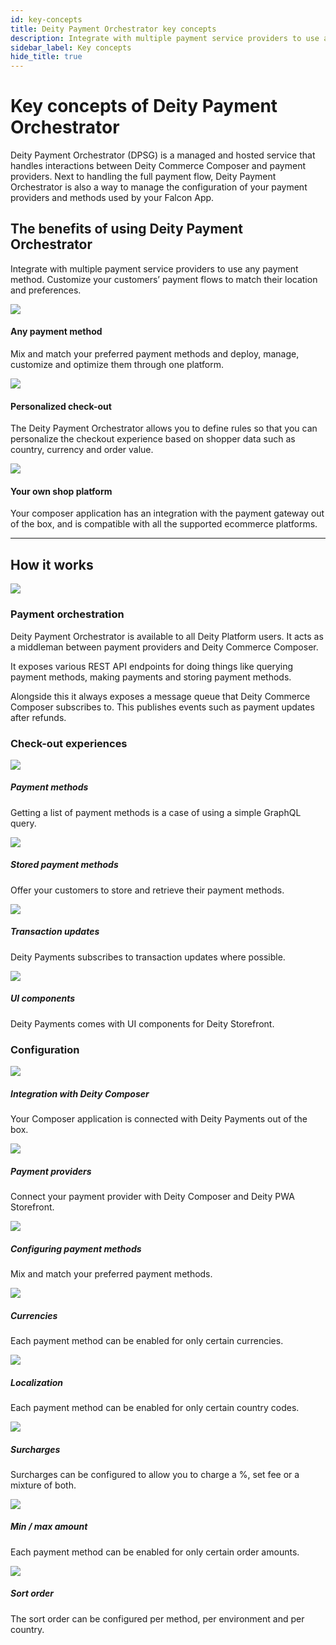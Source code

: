 ```yaml
---
id: key-concepts
title: Deity Payment Orchestrator key concepts
description: Integrate with multiple payment service providers to use any payment method. Customize your customers’ payment flows to match their location and preferences.
sidebar_label: Key concepts
hide_title: true
---
```



# Key concepts of Deity Payment Orchestrator
<p className="desc pb20">
Deity Payment Orchestrator (DPSG) is a managed and hosted service that handles interactions between Deity Commerce Composer and payment providers.
Next to handling the full payment flow, Deity Payment Orchestrator is also a way to manage the configuration of your payment providers and methods used by your Falcon App.</p>

## The benefits of using Deity Payment Orchestrator

Integrate with multiple payment service providers to use any payment method. Customize your customers’ payment flows to match their location and preferences.

<div className="flex mb40 invert">
  <Card open="true" to="">
    <img src="/docs/img/icons/paymentmethods.svg" />
    <h4>Any payment method</h4>
    <p>Mix and match your preferred payment methods and deploy, manage, customize and optimize them through one platform.</p>
  </Card>
  <Card open="true" to="">
    <img src="/docs/img/icons/happymask.svg"/>
    <h4>Personalized check-out</h4>
    <p>The Deity Payment Orchestrator allows you to define rules so that you can personalize the checkout experience based on shopper data such as country, currency and order value.</p>
  </Card>
  <Card open="true" to="">
    <img src="/docs/img/icons/cart.svg" />
    <h4>Your own shop platform</h4>
    <p>Your composer application has an integration with the payment gateway out of the box, and is compatible with all the supported ecommerce platforms.</p>
  </Card>
</div>

---

## How it works

<div className="pb20"></div>
<div className="flex vertical-center mb80 brighten">
  <div className="text-center ">
    <img src="/docs/img/docs/platform/payments-concept.svg"/>
  </div>
  <div>
    <h3>Payment orchestration</h3>
    <p>
    Deity Payment Orchestrator is available to all Deity Platform users. It acts as a middleman between payment providers and Deity Commerce Composer.
    </p>
    <p>
    It exposes various REST API endpoints for doing things like querying payment methods, making payments and storing payment methods.
    </p>
    <p>
    Alongside this it always exposes a message queue that Deity Commerce Composer subscribes to. This publishes events such as payment updates after refunds.
    </p>
  </div>
</div>



### Check-out experiences

<div className="flex brighten">
  <Card variant="horizontal" to="/docs/payments/usage/payment-list">
    <img src="/docs/img/icons/creditcard.svg" />
    <div>
      <h5>Payment methods</h5>
      <p>
        Getting a list of payment methods is a case of using a simple GraphQL query.
      </p>
    </div>
  </Card>
  <Card variant="horizontal" to="/docs/payments/usage/stored-payment-list">
    <img src="/docs/img/icons/storedpayment.svg" />
    <div>
      <h5>Stored payment methods</h5>
      <p>
        Offer your customers to store and retrieve their payment methods.
      </p>
    </div>
  </Card>
</div>
<div className="flex brighten mb60">
  <Card variant="horizontal" to="/docs/payments/usage/payment-update">
    <img src="/docs/img/icons/transactionupdate.svg" />
    <div>
      <h5>Transaction updates</h5>
      <p>
        Deity Payments subscribes to transaction updates where possible.
      </p>
    </div>
  </Card>
  <Card variant="horizontal" to="/docs/payments/usage/ui-components">
    <img src="/docs/img/icons/uicomponent.svg" />
    <div>
      <h5>UI components</h5>
      <p>
        Deity Payments comes with UI components for Deity Storefront.
      </p>
    </div>
  </Card>
</div>

### Configuration
<div className="flex brighten">
  <Card variant="horizontal" to="/docs/payments/configuration/integration-options">
    <img src="/docs/img/icons/composerdpsg.svg" />
    <div>
      <h5>Integration with Deity Composer</h5>
      <p>
        Your Composer application is connected with Deity Payments out of the box.
      </p>
    </div>
  </Card>
  <Card variant="horizontal" to="/docs/payments/providers">
    <img src="/docs/img/icons/plugdpsg.svg" />
    <div>
      <h5>Payment providers</h5>
      <p>
        Connect your payment provider with Deity Composer and Deity PWA Storefront.
      </p>
    </div>
  </Card>
</div>
<div className="flex brighten">
  <Card variant="horizontal" to="/docs/payments/methods/overview">
    <img src="/docs/img/icons/creditcard.svg" />
    <div>
      <h5>Configuring payment methods</h5>
      <p>
        Mix and match your preferred payment methods.
      </p>
    </div>
  </Card>
  <Card variant="horizontal" to="/docs/payments/methods/features/currencies">
    <img src="/docs/img/icons/dollar.svg" />
    <div>
      <h5>Currencies</h5>
      <p>
        Each payment method can be enabled for only certain currencies. 
      </p>
    </div>
  </Card>
</div>
<div className="flex brighten">
  <Card variant="horizontal" to="/docs/payments/methods/features/locations">
    <img src="/docs/img/icons/globe.svg" />
    <div>
      <h5>Localization</h5>
      <p>
        Each payment method can be enabled for only certain country codes.
      </p>
    </div>
  </Card>
  <Card variant="horizontal" to="/docs/payments/methods/features/surcharges">
    <img src="/docs/img/icons/surcharges.svg" />
    <div>
      <h5>Surcharges</h5>
      <p>
        Surcharges can be configured to allow you to charge a %, set fee or a mixture of both.
      </p>
    </div>
  </Card>
</div>
<div className="flex brighten mb100">
  <Card variant="horizontal" to="/docs/payments/methods/features/min-max-amounts">
    <img src="/docs/img/icons/sliders.svg" />
    <div>
      <h5>Min / max amount</h5>
      <p>
        Each payment method can be enabled for only certain order amounts.
      </p>
    </div>
  </Card>
  <Card variant="horizontal" to="/docs/payments/methods/features/sort">
    <img src="/docs/img/icons/sort.svg" />
    <div>
      <h5>Sort order</h5>
      <p>
        The sort order can be configured per method, per environment and per country.
      </p>
    </div>
  </Card>
</div>